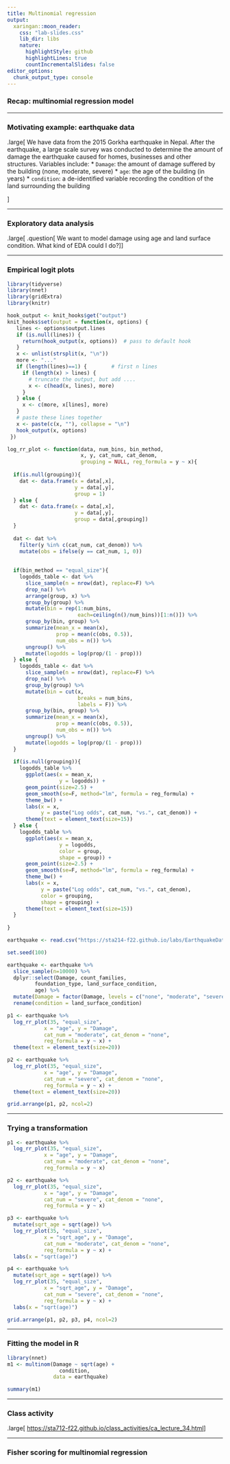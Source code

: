 ```yaml
---
title: Multinomial regression
output:
  xaringan::moon_reader:
    css: "lab-slides.css"
    lib_dir: libs
    nature:
      highlightStyle: github
      highlightLines: true
      countIncrementalSlides: false
editor_options: 
  chunk_output_type: console
---
```


### Recap: multinomial regression model

---

### Motivating example: earthquake data

.large[
We have data from the 2015 Gorkha earthquake in Nepal. After the earthquake, a large scale survey was conducted to determine the amount of damage the earthquake caused for homes, businesses and other structures. Variables include:
* `Damage`: the amount of damage suffered by the building (none, moderate, severe)
* `age`: the age of the building (in years)
* `condition`: a de-identified variable recording the condition of the land surrounding the building

]

---

### Exploratory data analysis

.large[
.question[
We want to model damage using age and land surface condition. What kind of EDA could I do?
]
]

---

### Empirical logit plots

```r
library(tidyverse)
library(nnet)
library(gridExtra)
library(knitr)

hook_output <- knit_hooks$get("output")
knit_hooks$set(output = function(x, options) {
   lines <- options$output.lines
   if (is.null(lines)) {
     return(hook_output(x, options))  # pass to default hook
   }
   x <- unlist(strsplit(x, "\n"))
   more <- "..."
   if (length(lines)==1) {        # first n lines
     if (length(x) > lines) {
       # truncate the output, but add ....
       x <- c(head(x, lines), more)
     }
   } else {
     x <- c(more, x[lines], more)
   }
   # paste these lines together
   x <- paste(c(x, ""), collapse = "\n")
   hook_output(x, options)
 })

log_rr_plot <- function(data, num_bins, bin_method,
                        x, y, cat_num, cat_denom,
                        grouping = NULL, reg_formula = y ~ x){
  
  if(is.null(grouping)){
    dat <- data.frame(x = data[,x], 
                      y = data[,y],
                      group = 1)
  } else {
    dat <- data.frame(x = data[,x], 
                      y = data[,y],
                      group = data[,grouping])
  }
  
  dat <- dat %>%
    filter(y %in% c(cat_num, cat_denom)) %>%
    mutate(obs = ifelse(y == cat_num, 1, 0))
  
  
  if(bin_method == "equal_size"){
    logodds_table <- dat %>%
      slice_sample(n = nrow(dat), replace=F) %>%
      drop_na() %>%
      arrange(group, x) %>%
      group_by(group) %>%
      mutate(bin = rep(1:num_bins,
                       each=ceiling(n()/num_bins))[1:n()]) %>%
      group_by(bin, group) %>%
      summarize(mean_x = mean(x),
                prop = mean(c(obs, 0.5)),
                num_obs = n()) %>%
      ungroup() %>%
      mutate(logodds = log(prop/(1 - prop)))
  } else {
    logodds_table <- dat %>%
      slice_sample(n = nrow(dat), replace=F) %>%
      drop_na() %>%
      group_by(group) %>%
      mutate(bin = cut(x, 
                       breaks = num_bins,
                       labels = F)) %>%
      group_by(bin, group) %>%
      summarize(mean_x = mean(x),
                prop = mean(c(obs, 0.5)),
                num_obs = n()) %>%
      ungroup() %>%
      mutate(logodds = log(prop/(1 - prop)))
  }
  
  if(is.null(grouping)){
    logodds_table %>%
      ggplot(aes(x = mean_x,
                 y = logodds)) +
      geom_point(size=2.5) +
      geom_smooth(se=F, method="lm", formula = reg_formula) +
      theme_bw() +
      labs(x = x,
           y = paste("Log odds", cat_num, "vs.", cat_denom)) +
      theme(text = element_text(size=15))
  } else {
    logodds_table %>%
      ggplot(aes(x = mean_x,
                 y = logodds,
                 color = group,
                 shape = group)) +
      geom_point(size=2.5) +
      geom_smooth(se=F, method="lm", formula = reg_formula) +
      theme_bw() +
      labs(x = x,
           y = paste("Log odds", cat_num, "vs.", cat_denom),
           color = grouping,
           shape = grouping) +
      theme(text = element_text(size=15))
  }
  
}

earthquake <- read.csv("https://sta214-f22.github.io/labs/EarthquakeData.csv")

set.seed(100)

earthquake <- earthquake %>%
  slice_sample(n=10000) %>%
  dplyr::select(Damage, count_families, 
         foundation_type, land_surface_condition, 
         age) %>%
  mutate(Damage = factor(Damage, levels = c("none", "moderate", "severe"))) %>%
  rename(condition = land_surface_condition)

p1 <- earthquake %>%
  log_rr_plot(35, "equal_size", 
            x = "age", y = "Damage", 
            cat_num = "moderate", cat_denom = "none", 
            reg_formula = y ~ x) +
  theme(text = element_text(size=20))

p2 <- earthquake %>%
  log_rr_plot(35, "equal_size", 
            x = "age", y = "Damage", 
            cat_num = "severe", cat_denom = "none", 
            reg_formula = y ~ x) +
  theme(text = element_text(size=20))

grid.arrange(p1, p2, ncol=2)
```

---

### Trying a transformation

```r
p1 <- earthquake %>%
  log_rr_plot(35, "equal_size", 
            x = "age", y = "Damage", 
            cat_num = "moderate", cat_denom = "none", 
            reg_formula = y ~ x) 

p2 <- earthquake %>%
  log_rr_plot(35, "equal_size", 
            x = "age", y = "Damage", 
            cat_num = "severe", cat_denom = "none", 
            reg_formula = y ~ x)

p3 <- earthquake %>%
  mutate(sqrt_age = sqrt(age)) %>%
  log_rr_plot(35, "equal_size", 
            x = "sqrt_age", y = "Damage", 
            cat_num = "moderate", cat_denom = "none", 
            reg_formula = y ~ x) +
  labs(x = "sqrt(age)")

p4 <- earthquake %>%
  mutate(sqrt_age = sqrt(age)) %>%
  log_rr_plot(35, "equal_size", 
            x = "sqrt_age", y = "Damage", 
            cat_num = "severe", cat_denom = "none", 
            reg_formula = y ~ x) +
  labs(x = "sqrt(age)")

grid.arrange(p1, p2, p3, p4, ncol=2)
```

---

### Fitting the model in R

```r
library(nnet)
m1 <- multinom(Damage ~ sqrt(age) + 
                 condition, 
               data = earthquake)
```

```r
summary(m1)
```

---

### Class activity

.large[
[https://sta712-f22.github.io/class_activities/ca_lecture_34.html](https://sta712-f22.github.io/class_activities/ca_lecture_34.html)
]

---

### Fisher scoring for multinomial regression



